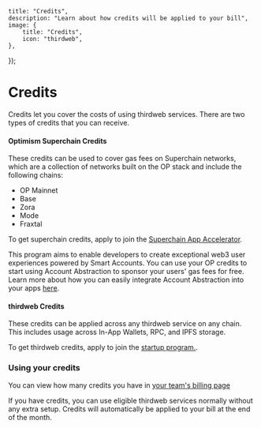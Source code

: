 
	title: "Credits",
	description: "Learn about how credits will be applied to your bill",
	image: {
		title: "Credits",
		icon: "thirdweb",
	},
});

# Credits

Credits let you cover the costs of using thirdweb services. There are two types of credits that you can receive.

#### Optimism Superchain Credits

These credits can be used to cover gas fees on Superchain networks, which are a collection of networks built on the OP stack and include the following chains:

- OP Mainnet
- Base
- Zora
- Mode
- Fraxtal

To get superchain credits, apply to join the [Superchain App Accelerator](https://thirdweb.com/grant/superchain?ref=blog.thirdweb.com).

This program aims to enable developers to create exceptional web3 user experiences powered by Smart Accounts. You can use your OP credits to start using Account Abstraction to sponsor your users' gas fees for free. Learn more about how you can easily integrate Account Abstraction into your apps [here](https://portal.thirdweb.com/connect/account-abstraction).

#### thirdweb Credits

These credits can be applied across any thirdweb service on any chain. This includes usage across In-App Wallets, RPC, and IPFS storage.

To get thirdweb credits, apply to join the [startup program.](https://thirdweb.com/community/startup-program).

### Using your credits

You can view how many credits you have in [your team's billing page](https://thirdweb.com/team/~/~/settings/billing)

<DocImage src={opScreen1} />
<DocImage src={opScreen2} />

If you have credits, you can use eligible thirdweb services normally without any extra setup. Credits will automatically be applied to your bill at the end of the month.
